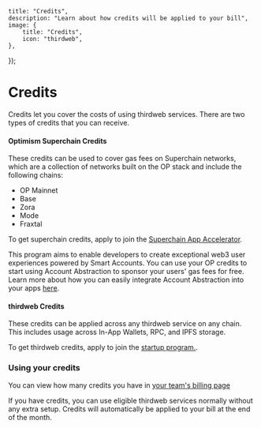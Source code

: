 
	title: "Credits",
	description: "Learn about how credits will be applied to your bill",
	image: {
		title: "Credits",
		icon: "thirdweb",
	},
});

# Credits

Credits let you cover the costs of using thirdweb services. There are two types of credits that you can receive.

#### Optimism Superchain Credits

These credits can be used to cover gas fees on Superchain networks, which are a collection of networks built on the OP stack and include the following chains:

- OP Mainnet
- Base
- Zora
- Mode
- Fraxtal

To get superchain credits, apply to join the [Superchain App Accelerator](https://thirdweb.com/grant/superchain?ref=blog.thirdweb.com).

This program aims to enable developers to create exceptional web3 user experiences powered by Smart Accounts. You can use your OP credits to start using Account Abstraction to sponsor your users' gas fees for free. Learn more about how you can easily integrate Account Abstraction into your apps [here](https://portal.thirdweb.com/connect/account-abstraction).

#### thirdweb Credits

These credits can be applied across any thirdweb service on any chain. This includes usage across In-App Wallets, RPC, and IPFS storage.

To get thirdweb credits, apply to join the [startup program.](https://thirdweb.com/community/startup-program).

### Using your credits

You can view how many credits you have in [your team's billing page](https://thirdweb.com/team/~/~/settings/billing)

<DocImage src={opScreen1} />
<DocImage src={opScreen2} />

If you have credits, you can use eligible thirdweb services normally without any extra setup. Credits will automatically be applied to your bill at the end of the month.
